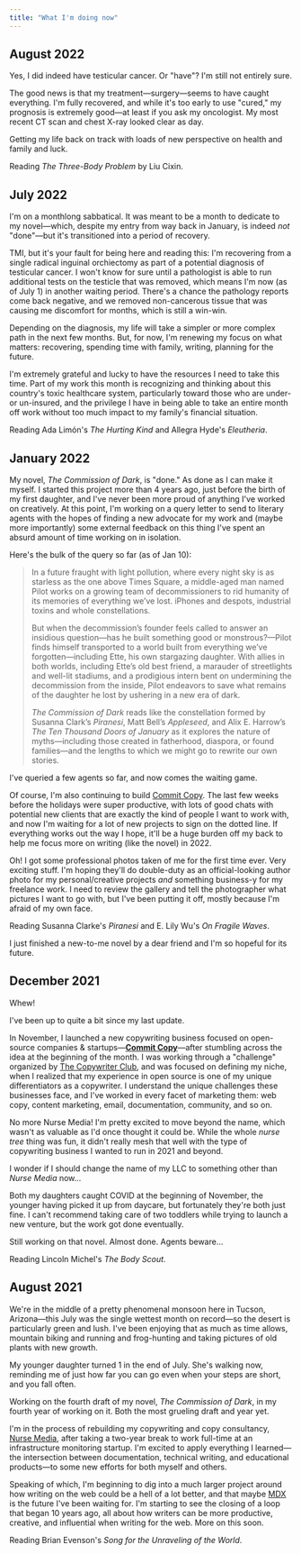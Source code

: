 ```yaml
---
title: "What I'm doing now"
---
```


## August 2022

Yes, I did indeed have testicular cancer. Or "have"? I'm still not entirely sure.

The good news is that my treatment&mdash;surgery&mdash;seems to have caught everything. I'm fully recovered, and while
it's too early to use "cured," my prognosis is extremely good&mdash;at least if you ask my oncologist. My most recent CT
scan and chest X-ray looked clear as day.

Getting my life back on track with loads of new perspective on health and family and luck.

Reading _The Three-Body Problem_ by Liu Cixin.

## July 2022

I'm on a monthlong sabbatical. It was meant to be a month to dedicate to my novel&mdash;which, despite my entry from way
back in January, is indeed *not* "done"&mdash;but it's transitioned into a period of recovery.

TMI, but it's your fault for being here and reading this: I'm recovering from a single radical inguinal orchiectomy as
part of a potential diagnosis of testicular cancer. I won't know for sure until a pathologist is able to run additional
tests on the testicle that was removed, which means I'm now (as of July 1) in another waiting period. There's a chance
the pathology reports come back negative, and we removed non-cancerous tissue that was causing me discomfort for months,
which is still a win-win.

Depending on the diagnosis, my life will take a simpler or more complex path in the next few months. But, for now, I'm
renewing my focus on what matters: recovering, spending time with family, writing, planning for the future.

I'm extremely grateful and lucky to have the resources I need to take this time. Part of my work this month is
recognizing and thinking about this country's toxic healthcare system, particularly toward those who are under- or
un-insured, and the privilege I have in being able to take an entire month off work without too much impact to my
family's financial situation.

Reading Ada Limón's _The Hurting Kind_ and Allegra Hyde's _Eleutheria_.

## January 2022

My novel, _The Commission of Dark_, is "done." As done as I can make it myself. I started this project more than 4 years
ago, just before the birth of my first daughter, and I've never been more proud of anything I've worked on creatively.
At this point, I'm working on a query letter to send to literary agents with the hopes of finding a new advocate for my
work and (maybe more importantly) some external feedback on this thing I've spent an absurd amount of time working on in
isolation.

Here's the bulk of the query so far (as of Jan 10):

> In a future fraught with light pollution, where every night sky is as starless as the one above Times Square, a
> middle-aged man named Pilot works on a growing team of decommissioners to rid humanity of its memories of everything
> we’ve lost. iPhones and despots, industrial toxins and whole constellations. 
>
> But when the decommission’s founder feels called to answer an insidious question—has he built something good or
> monstrous?—Pilot finds himself transported to a world built from everything we’ve forgotten—including Ette, his own
> stargazing daughter. With allies in both worlds, including Ette’s old best friend, a marauder of streetlights and
> well-lit stadiums, and a prodigious intern bent on undermining the decommission from the inside, Pilot endeavors to
> save what remains of the daughter he lost by ushering in a new era of dark. 
>
> *The Commission of Dark* reads like the constellation formed by Susanna Clark’s *Piranesi*, Matt Bell’s *Appleseed*,
> and Alix E. Harrow’s *The Ten Thousand Doors of January* as it explores the nature of myths—including those created in
> fatherhood, diaspora, or found families—and the lengths to which we might go to rewrite our own stories. 

I've queried a few agents so far, and now comes the waiting game.

Of course, I'm also continuing to build [Commit Copy](https://commitcopy.com). The last few weeks before the holidays
were super productive, with lots of good chats with potential new clients that are exactly the kind of people I want to
work with, and now I'm waiting for a lot of new projects to sign on the dotted line. If everything works out the way I
hope, it'll be a huge burden off my back to help me focus more on writing (like the novel) in 2022.

Oh! I got some professional photos taken of me for the first time ever. Very exciting stuff. I'm hoping they'll do
double-duty as an official-looking author photo for my personal/creative projects *and* something business-y for my
freelance work. I need to review the gallery and tell the photographer what pictures I want to go with, but I've been
putting it off, mostly because I'm afraid of my own face.

Reading Susanna Clarke's _Piranesi_ and E. Lily Wu's _On Fragile Waves_.

I just finished a new-to-me novel by a dear friend and I'm so hopeful for its future.

## December 2021

Whew!

I've been up to quite a bit since my last update.

In November, I launched a new copywriting business focused on open-source companies &amp; startups&mdash;[**Commit
Copy**](https://commitcopy.com)&mdash;after stumbling across the idea at the beginning of the month. I was working
through a "challenge" organized by [The Copywriter Club](https://thecopywriterclub.com/), and was focused on defining my
niche, when I realized that my experience in open source is one of my unique differentiators as a copywriter. I
understand the unique challenges these businesses face, and I've worked in every facet of marketing them: web copy,
content marketing, email, documentation, community, and so on.

No more Nurse Media! I'm pretty excited to move beyond the name, which wasn't as valuable as I'd once thought it could
be. While the whole _nurse tree_ thing was fun, it didn't really mesh that well with the type of copywriting business I
wanted to run in 2021 and beyond. 

I wonder if I should change the name of my LLC to something other than _Nurse Media_ now...

Both my daughters caught COVID at the beginning of November, the younger having picked it up from daycare, but
fortunately they're both just fine. I can't recommend taking care of two toddlers while trying to launch a new venture,
but the work got done eventually.

Still working on that novel. Almost done. Agents beware...

Reading Lincoln Michel's _The Body Scout_.

## August 2021

We're in the middle of a pretty phenomenal monsoon here in Tucson, Arizona—this July was the single wettest month on
record—so the desert is particularly green and lush. I've been enjoying that as much as time allows, mountain biking and
running and frog-hunting and taking pictures of old plants with new growth.

My younger daughter turned 1 in the end of July. She's walking now, reminding me of just how far you can go even when
your steps are short, and you fall often.

Working on the fourth draft of my novel, _The Commission of Dark_, in my fourth year of working on it. Both the most
grueling draft and year yet.

I'm in the process of rebuilding my copywriting and copy consultancy, [Nurse Media](https://nurse.media), after taking a
two-year break to work full-time at an infrastructure monitoring startup. I'm excited to apply everything I learned—the
intersection between documentation, technical writing, and educational products—to some new efforts for both myself and
others.

Speaking of which, I'm beginning to dig into a much larger project around how writing on the web could be a hell of a
lot better, and that maybe [MDX](https://mdxjs.com/) is the future I've been waiting for. I'm starting to see the
closing of a loop that began 10 years ago, all about how writers can be more productive, creative, and influential when
writing for the web. More on this soon.

Reading Brian Evenson's _Song for the Unraveling of the World_.
